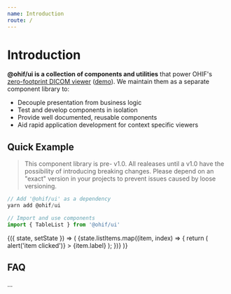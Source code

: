 ---
name: Introduction
route: /
---


# Introduction

**@ohif/ui is a collection of components and utilities** that power OHIF's
[zero-footprint DICOM viewer](https://github.com/OHIF/Viewers)
([demo][demo-url]). We maintain them as a separate component library to:

- Decouple presentation from business logic
- Test and develop components in isolation
- Provide well documented, reusable components
- Aid rapid application development for context specific viewers

## Quick Example

> This component library is pre- v1.0. All realeases until a v1.0 have the
> possibility of introducing breaking changes. Please depend on an "exact"
> version in your projects to prevent issues caused by loose versioning.

```js
// Add '@ohif/ui' as a dependency
yarn add @ohif/ui

// Import and use components
import { TableList } from '@ohif/ui'
```

<Playground>
  <State
    initial={{
      selectedIndex: null,
      listItems: [
        { label: 'Brain Left' },
        { label: 'Brain Right' },
        { label: 'Heart Left' },
        { label: 'Heart Right' },
      ],
    }}
  >
    {({ state, setState }) => (
      <TableList headerTitle="Example Table List Header">
        {state.listItems.map((item, index) => {
          return (
            <TableListItem
              key={`item_${index}`}
              itemClass={state.selectedIndex === index ? 'selected' : ''}
              itemIndex={index}
              onItemClick={() => alert('item clicked')}
            >
              <label>{item.label}</label>
            </TableListItem>
          );
        })}
      </TableList>
    )}
  </State>
</Playground>

## FAQ

...

<!--
  Links
  -->

<!-- prettier-ignore-start -->
[demo-url]: https://docs.ohif.org/demo/
<!-- prettier-ignore-end -->
